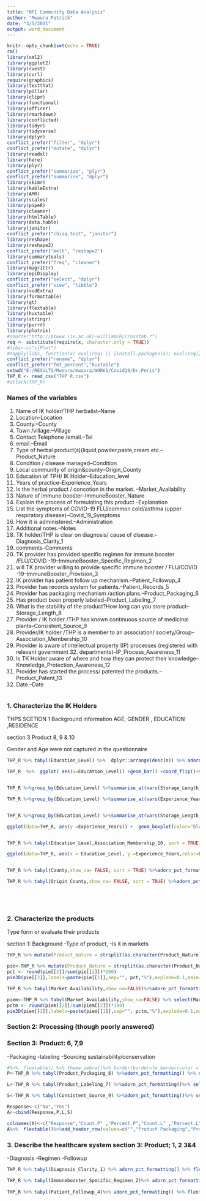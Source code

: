 ---
title: "NPI Community Data Analysis"
author: "Mwaura Patrick"
date: "3/5/2021"
output: word_document
---

```{r setup, include=FALSE}
knitr::opts_chunk$set(echo = TRUE)
rm()
library(xml2)
library(ggplot2)
library(rvest)
library(curl)
require(graphics)
library(testthat)
library(pillar)
library(clipr)
library(functional)
library(officer)
library(rmarkdown)
library(conflicted)
library(tidyr)
library(tidyverse)
library(dplyr)
conflict_prefer("filter", "dplyr")
conflict_prefer("mutate", "dplyr")
library(readxl)
library(here)
library(plyr)
conflict_prefer("summarize", "plyr")
conflict_prefer("summarise", "dplyr")
library(skimr)
library(kableExtra)
library(AMR)
library(scales)
library(pipeR)
library(cleaner)
library(htmlTable)
library(data.table)
library(janitor)
conflict_prefer("chisq.test", "janitor")
library(reshape)
library(reshape2)
conflict_prefer("melt", "reshape2")
library(summarytools)
conflict_prefer("freq", "cleaner")
library(magrittr)
library(epiDisplay)
conflict_prefer("select", "dplyr")
conflict_prefer("view", "tibble")
library(vcdExtra)
library(formattable)
library(gt)
library(flextable)
library(huxtable)
library(stringr)
library(purrr)
library(plotrix)
#source("http://pcwww.liv.ac.uk/~william/R/crosstab.r")
req <- substitute(require(x, character.only = TRUE))
#libs<-c("sjPlot")
#sapply(libs, function(x) eval(req) || {install.packages(x); eval(req)})
conflict_prefer("rename", "dplyr")
conflict_prefer("fmt_percent","huxtable")
setwd("E:/RESULTS/Mwaura/mwaura/WORK1/Covid19/Dr.Peris")
THP_R <- read_csv("THP R.csv")
#attach(THP_R)
```
### Names of the variables

1. Name of IK holder/THP herbalist--Name
2. Location--Location
3. County.--County
4. Town /village.--Village
5. Contact Telephone /email.--Tel
6. email.--Email
7. Type of herbal product(s)(liquid,powder,paste,cream etc.--Product_Nature
8. Condition / disease managed--Condition
9. Local community of origin&county--Origin_County
10. Education of TPH/ IK Holder--Education_level
11. Years of practice--Experience_Years
12. Is the herbal product / concotion in the market. --Market_Availability
13. Nature of immune booster--ImmuneBooster_Nature
14. Explain the process of formulating this product --Explanation
15. List the symptoms of COVID-19 FLU/common cold/asthma (upper respiratory disease)--Covid_19_Symptoms
16. How it is administered.--Administration
17. Additional notes.--Notes
18. TK holder/THP is  clear on diagnosis/ cause of disease.--Diagnosis_Clarity_1
19. comments--Comments
20. TK provider has provided specific regimen for immune booster /FLU/COVID -19--ImmuneBooster_Specific_Regimen_2
21. will TK provider willing to provide specific immune booster / FLU/COVID -19--ImmuneBooster_Provision_3
22. IK provider has patient follow up mechanism.--Patient_Followup_4 
23. Provider has records system for patients.--Patient_Records_5
24. Provider has packaging mechanism /action plans.--Product_Packaging_6
25. Has product been properly labeled--Product_Labeling_7
26. What is the stability of the product?How long can you store product--Storage_Length_8
27. Provider / IK holder /THP has known continuous source of medicinal plants--Consistent_Source_9
28. Provider/IK holder /THP is a member to an association/ society/Group--Association_Membership_10
29. Provider is aware of intellectual property  (IP) processes (registered with relevant government 32. departments)--IP_Process_Awareness_11
30. Is TK Holder  aware of where and how they can protect their knowledge--Knowledge_Protection_Awareness_12
31. Provider has started the process/ patented the products.--Product_Patent_13
32. Date.--Date
```{r}

```
### 1. Characterize the IK Holders 

THPS  SCETION 
1 Background information
AGE,  GENDER , EDUCATION ,RESIDENCE

section 3 Product  8, 9  & 10

Gender and Age were not captured in the questionnaire
```{r,echo=FALSE,warning=FALSE}
THP_R %>% tabyl(Education_Level) %>%  dplyr::arrange(desc(n)) %>% adorn_pct_formatting(digits = 2) %>% flextable() %>% theme_zebra()%>% border(border=fp_border(color = "black"),part = "all")%>% border(part = "all")%>% add_header_lines("Proportion with Respect to level of Eduction")

THP_R  %>%  ggplot( aes(x=Education_Level)) +geom_bar() +coord_flip()+scale_fill_manual(values = c("#e5f5e0", "#a1d99b", "#31a354")) +theme_minimal() + ggtitle("Fig. A: Proportion with Respect to level of Eduction")+theme(plot.title = element_text(size = 13, face = "bold"))


THP_R %>%group_by(Education_Level) %>%summarise_at(vars(Storage_Length_8), funs(mean(., na.rm=TRUE))) %>% mutate(Storage_Length_8,"Months"=round(Storage_Length_8*12)) %>% dplyr::arrange(desc(Storage_Length_8)) %>% select(-Storage_Length_8)%>% flextable() %>% theme_zebra()%>% border(border=fp_border(color = "black"),part = "all")%>% border(part = "all") %>% add_header_lines("Avarage Length of Storage in Months by Level of Education")

THP_R %>%group_by(Education_Level) %>%summarise_at(vars(Experience_Years), funs(mean(., na.rm=TRUE)))%>% mutate(Experience_Years,"Experience_Years"=round(Experience_Years)) %>%   dplyr::arrange(desc(Experience_Years))%>% flextable() %>% theme_zebra()%>% border(border=fp_border(color = "black"),part = "all")%>% border(part = "all") %>% add_header_lines("Most Experienced by level of Education")


THP_R %>%group_by(Education_Level) %>%summarise_at(vars(Storage_Length_8), funs(mean(., na.rm=TRUE))) %>% mutate(Storage_Length_8,"Months"=round(Storage_Length_8*12)) %>% dplyr::arrange(desc(Storage_Length_8)) %>% select(-Storage_Length_8) %>% ggplot( aes(x=Months, y=Education_Level))+geom_bar(stat="identity")+ ggtitle("Fig. B: Level of Education against the average storage time length in Months")+theme(plot.title = element_text(size = 10, face = "bold"))

ggplot(data=THP_R, aes(y =Experience_Years)) +  geom_boxplot(color="blue", fill="green", alpha=0.2)+ggtitle("Fig. D: Distribution of years of experience")+theme(plot.title = element_text(size = 10, face = "bold"))+scale_fill_brewer(palette="blue")+ theme(legend.position = "none")


THP_R %>% tabyl(Education_Level,Association_Membership_10, sort = TRUE) %>% adorn_totals(c("row","col")) %>%  adorn_percentages("col") %>%adorn_pct_formatting(digits = 2) %>%adorn_ns() %>%  flextable() %>% theme_zebra()%>% border(border=fp_border(color = "black"),part = "all")%>% border(part = "all") %>% add_header_lines("Membership Association by Level of Education")

ggplot(data=THP_R, aes(x = Education_Level, y =Experience_Years,color=Education_Level )) +  geom_boxplot()+ coord_flip()+ggtitle("Fig. C: Boxplots showing the distribution of number of" ,"years of experience with the level of Education")+theme(plot.title = element_text(size = 10, face = "bold"))+ theme(legend.position = "none")


THP_R %>% tabyl(County,show_na= FALSE, sort = TRUE) %>%adorn_pct_formatting() %>%  flextable() %>% theme_zebra()%>% border(border=fp_border(color = "black"),part = "all")%>% border(part = "all") %>%add_header_lines("Count by County of Practice")

THP_R %>% tabyl(Origin_County,show_na= FALSE, sort = TRUE) %>%adorn_pct_formatting() %>%  flextable() %>% theme_zebra()%>% border(border=fp_border(color = "black"),part = "all")%>% border(part = "all") %>%add_header_lines("Count by County of Origin")






```
### 2. Characterize the products

Type form or evaluate their products

section 1: Background
            -Type of product,
             -Is it in markets

```{r,echo=FALSE}
THP_R %>% mutate(Product_Nature = strsplit(as.character(Product_Nature), ",")) %>% unnest(Product_Nature) %>% tabyl(Product_Nature,show_na=FALSE)%>%adorn_pct_formatting() %>%  flextable() %>% theme_zebra()%>% border(border=fp_border(color = "black"),part = "all")%>% border(part = "all") %>%add_header_lines("Nature of the Product")

pie<-THP_R %>% mutate(Product_Nature = strsplit(as.character(Product_Nature), ",")) %>% unnest(Product_Nature) %>%tabyl(Product_Nature,show_na=FALSE) %>% select(Product_Nature,n) 
pct <- round(pie[[2]]/sum(pie[[2]])*100)
pie3D(pie[[2]],labels=paste(pie[[1]],sep="", pct,"%"),explode=0.1,main="Nature of the Products")

THP_R %>% tabyl(Market_Availability,show_na=FALSE)%>%adorn_pct_formatting() %>%  flextable() %>% theme_zebra()%>% border(border=fp_border(color = "black"),part = "all")%>% border(part = "all") %>%add_header_lines("Product availability in the Market")

piem<-THP_R %>% tabyl(Market_Availability,show_na=FALSE) %>% select(Market_Availability,n)
pctm <- round(piem[[2]]/sum(piem[[2]])*100)
pie3D(piem[[2]],labels=paste(piem[[1]],sep="", pctm,"%"),explode=0.1,main="Products Market Availability")

```
### Section 2: Processing  (though  poorly answered)
### Section 3:  Product:  6, 7,9
-Packaging
-labeling
-Sourcing sustainability/conservation
```{r,echo=FALSE}

#%>%  flextable() %>% theme_zebra()%>% border(border=fp_border(color = "black"),part = "all")%>% border(part = "all") %>%add_header_lines("Product Labelling")
P<-THP_R %>% tabyl(Product_Packaging_6) %>%adorn_pct_formatting() %>% select(n,percent)

L<-THP_R %>% tabyl(Product_Labeling_7) %>%adorn_pct_formatting()%>% select(n,percent)

S<-THP_R %>% tabyl(Consistent_Source_9) %>%adorn_pct_formatting()%>% select(n,percent)

Response<-c("No","Yes")
A<-cbind(Response,P,L,S)

colnames(A)<-c("Response","Count.P" ,"Percent.P","Count.L" ,"Percent.L","Count.S" ,"Percent.S")
A%>%  flextable()%>%add_header_row(values=c("","Product Packaging","Product Labeling","Consistent Source"),colwidths =c(1,2,2,2) )%>% theme_zebra()%>% border(border=fp_border(color = "black"),part = "all")%>% border(part = "all") %>%add_header_lines("Product Packaging, Labeling, Sourcing")
```

### 3. Describe the healthcare system  section 3:  Product; 1, 2  3&4
-Diagnosis
-Regimen
-Followup
```{r,echo=FALSE}
THP_R %>% tabyl(Diagnosis_Clarity_1) %>% adorn_pct_formatting() %>% flextable()%>% theme_zebra()%>% border(border=fp_border(color = "black"),part = "all")%>% border(part = "all") %>%add_header_lines("Clarity in Diagonising a Condation")

THP_R %>% tabyl(Immunebooster_Specific_Regimen_2)%>% adorn_pct_formatting() %>% flextable()%>% theme_zebra()%>% border(border=fp_border(color = "black"),part = "all")%>% border(part = "all") %>%add_header_lines("Regimen for Boosting Immunity")
 
THP_R %>% tabyl(Patient_Followup_4)%>% adorn_pct_formatting() %>% flextable()%>% theme_zebra()%>% border(border=fp_border(color = "black"),part = "all")%>% border(part = "all") %>%add_header_lines("Patient Followup")

```

